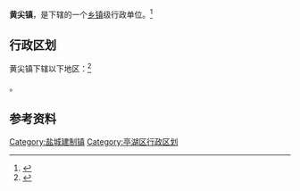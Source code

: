 {{中国乡级行政区|32/09/02/108/000}}

'''黄尖镇'''，是{{PRC admin/fullname|32/09/02/108/000|3}}下辖的一个[[乡镇|乡镇]]级行政单位。<ref>{{PRC admin/ref sgc|{{PRC admin/parent|32/09/02/108/000}}}}</ref>

== 行政区划 ==

黄尖镇下辖以下地区：<ref>{{PRC admin/ref sgc|32/09/02/108/000}}</ref>

{{PRC admin/children|32/09/02/108/000}}。

== 参考资料 ==

{{reflist}}

{{江苏省盐城市亭湖区行政区划}}
{{江苏行政区划小作品}}
[[Category:盐城建制镇|Category:盐城建制镇]]
[[Category:亭湖区行政区划|Category:亭湖区行政区划]]